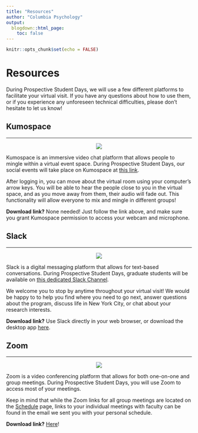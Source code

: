 ```yaml
---
title: "Resources"
author: "Columbia Psychology"
output:
  blogdown::html_page:
    toc: false
---
```


```r
knitr::opts_chunk$set(echo = FALSE)
```

# Resources

During Prospective Student Days, we will use a few different platforms to facilitate your virtual visit. If you have any questions about how to use them, or if you experience any unforeseen technical difficulties, please don't hesitate to let us know!

## Kumospace

---

<div class="row">
<div class="col-md-6">
<p style="text-align:center;"><img src="/images/kumospace.jpg"></p>
</div>
<div class="col-md-6">
Kumospace is an immersive video chat platform that allows people to mingle within a virtual event space. During Prospective Student Days, our social events will take place on Kumospace at [this link](https://www.kumospace.com/prospectives){target="_blank"}.

After logging in, you can move about the virtual room using your computer's arrow keys. You will be able to hear the people close to you in the virtual space, and as you move away from them, their audio will fade out. This functionality will allow everyone to mix and mingle in different groups!

**Download link?** None needed! Just follow the link above, and make sure you grant Kumospace permission to access your webcam and microphone.
</div>
</div>

## Slack

---

<div class="row">
<div class="col-md-6">
<p style="text-align:center;"><img src="/images/slack.jpg"></p>
</div>
<div class="col-md-6">
Slack is a digital messaging platform that allows for text-based conversations. During Prospective Student Days, graduate students will be available on [this dedicated Slack Channel](https://www.slack.com){target="_blank"}.

We welcome you to stop by anytime throughout your virtual visit! We would be happy to to help you find where you need to go next, answer questions about the program, discuss life in New York City, or chat about your research interests.

**Download link?** Use Slack directly in your web browser, or download the desktop app [here](https://slack.com/downloads){target="_blank"}.
</div>
</div>

## Zoom

---

<div class="row">
<div class="col-md-6">
<p style="text-align:center;"><img src="/images/zoom.jpg"></p>
</div>
<div class="col-md-6">
Zoom is a video conferencing platform that allows for both one-on-one and group meetings. During Prospective Student Days, you will use Zoom to access most of your meetings.

Keep in mind that while the Zoom links for all group meetings are located on the [Schedule](/schedule) page, links to your individual meetings with faculty can be found in the email we sent you with your personal schedule.

**Download link?** [Here](https://zoom.us/download){target="_blank"}!
</div>
</div>

